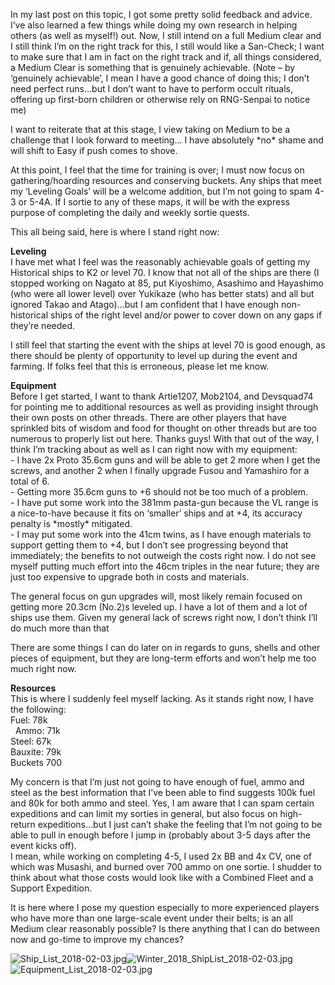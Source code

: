In my last post on this topic, I got some pretty solid feedback and advice. I’ve also learned a few things while doing my own research in helping others (as well as myself!) out.
Now, I still intend on a full Medium clear and I still think I’m on the right track for this, I still would like a San-Check; I want to make sure that I am in fact on the right track and if, all things considered, a Medium Clear is something that is genuinely achievable. 
(Note – by ‘genuinely achievable’, I mean I have a good chance of doing this; I don’t need perfect runs…but I don’t want to have to perform occult rituals, offering up first-born children or otherwise rely on RNG-Senpai to notice me)

I want to reiterate that at this stage, I view taking on Medium to be a challenge that I look forward to meeting… I have absolutely *no* shame and will shift to Easy if push comes to shove.

At this point, I feel that the time for training is over; I must now focus on gathering/hoarding resources and conserving buckets. Any ships that meet my ‘Leveling Goals’ will be a welcome addition, but I’m not going to spam 4-3 or 5-4A. If I sortie to any of these maps, it will be with the express purpose of completing the daily and weekly sortie quests.

This all being said, here is where I stand right now:

'''Leveling'''<br />I have met what I feel was the reasonably achievable goals of getting my Historical ships to K2 or level 70. I know that not all of the ships are there (I stopped working on Nagato at 85, put Kiyoshimo, Asashimo and Hayashimo (who were all lower level) over Yukikaze (who has better stats) and all but ignored Takao and Atago)…but I am confident that I have enough non-historical ships of the right level and/or power to cover down on any gaps if they’re needed.

I still feel that starting the event with the ships at level 70 is good enough, as there should be plenty of opportunity to level up during the event and farming. If folks feel that this is erroneous, please let me know.

'''Equipment'''<br />
Before I get started, I want to thank Artie1207, Mob2104, and Devsquad74 for pointing me to additional resources as well as providing insight through their own posts on other threads. There are other players that have sprinkled bits of wisdom and food for thought on other threads but are too numerous to properly list out here. Thanks guys!
With that out of the way, I think I’m tracking about as well as I can right now with my equipment:<br />
- I have 2x Proto 35.6cm guns and will be able to get 2 more when I get the screws, and another 2 when I finally upgrade Fusou and Yamashiro for a total of 6.<br />
- Getting more 35.6cm guns to +6 should not be too much of a problem.<br />
- I have put some work into the 381mm pasta-gun because the VL range is a nice-to-have because it fits on ‘smaller’ ships and at +4, its accuracy penalty is *mostly* mitigated.<br />
- I may put some work into the 41cm twins, as I have enough materials to support getting them to +4, but I don’t see progressing beyond that immediately; the benefits to not outweigh the costs right now.
I do not see myself putting much effort into the 46cm triples in the near future; they are just too expensive to upgrade both in costs and materials.

The general focus on gun upgrades will, most likely remain focused on getting more 20.3cm (No.2)s leveled up. I have a lot of them and a lot of ships use them. Given my general lack of screws right now, I don’t think I’ll do much more than that

There are some things I can do later on in regards to guns, shells and other pieces of equipment, but they are long-term efforts and won’t help me too much right now.

'''Resources'''<br />
This is where I suddenly feel myself lacking. As it stands right now, I have the following:<br />
Fuel: 78k<br /> 
Ammo: 71k<br />
Steel: 67k<br />
Bauxite: 79k<br />
Buckets 700

My concern is that I’m just not going to have enough of fuel, ammo and steel as the best information that I’ve been able to find suggests 100k fuel and 80k for both ammo and steel. Yes, I am aware that I can spam certain expeditions and can limit my sorties in general, but also focus on high-return expeditions…but I just can’t shake the feeling that I’m not going to be able to pull in enough before I jump in (probably about 3-5 days after the event kicks off).<br />
I mean, while working on completing 4-5, I used 2x BB and 4x CV, one of which was Musashi, and burned over 700 ammo on one sortie. I shudder to think about what those costs would look like with a Combined Fleet and a Support Expedition.

It is here where I pose my question especially to more experienced players who have more than one large-scale event under their belts; is an all Medium clear reasonably possible? Is there anything that I can do between now and go-time to improve my chances?

[[File:Ship_List_2018-02-03.jpg|thumb|left]][[File:Winter_2018_ShipList_2018-02-03.jpg|thumb|left]][[File:Equipment_List_2018-02-03.jpg|thumb]]<ac_metadata title="Winter 2018 ~15 Day San-Check [Medium]"> </ac_metadata>